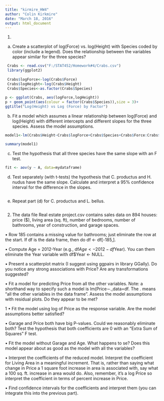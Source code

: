 ```yaml
---
title: "kirmire_HW4"
author: "Colin Kirkmire"
date: "March 18, 2016"
output: html_document
---
```


1)
(a) Create a scatterplot of log(Force) vs. log(Height) with Species coded by color (include a
legend). Does the relationship between the variables appear similar for the three species?


```r
 Crabs <- read.csv("F:/STAT452/Homework#4/Crabs.csv")
 library(ggplot2)
 
 Crabs$logForce<-log(Crabs$Force)
 Crabs$logHeight<-log(Crabs$Height)
 Crabs$Species<-as.factor(Crabs$Species)
 
p <- ggplot(Crabs, aes(logForce,logHeight))
p + geom_point(aes(colour = factor(Crabs$Species)),size = 3)+
ggtitle("Log(Height) vs Log (Force) by Factor")

```

(b) Fit a model which assumes a linear relationship between log(Force) and log(Height)
with different intercepts and different slopes for the three species. Assess the model
assumptions.

```r
model1<-lm(Crabs$Height~Crabs$logForce+Crabs$Species+Crabs$Force:Crabs$Species)

summary(model1)
```

(c) Test the hypothesis that all three species have the same slope with an F test.
```r
fit <- aov(y ~ A, data=mydataframe)

```

(d) Test separately (with t-tests) the hypothesis that C. productus and H. nudus have the
same slope. Calculate and interpret a 95% confidence interval for the difference in the
slopes.

```r


```

(e) Repeat part (d) for C. productus and L. bellus.

```r


```
2. The data file Real estate project.csv contains sales data on 894 houses: price ($), living
area (sq. ft), number of bedrooms, number of bathrooms, year of construction, and garage
spaces.

• Row 185 contains a missing value for bathrooms; just eliminate the row at the start. If
df is the data frame, then do df <- df[-185,].

• Compute Age = 2012-Year (e.g., df$Age <- 2012-df$Year). You can them eliminate
the Year variable with df$Year <- NULL.

• Present a scatterplot matrix (I suggest using ggpairs in library GGally). Do you notice
any strong associations with Price? Are any transformations suggested?

• Fit a model for predicting Price from all the other variables. Note: a shorthand way to
specify such a model is lm(Price∼.,data=df. The . means “all the other variables in
the data frame”. Assess the model assumptions with residual plots. Do they appear to
be met?

1
• Fit the model using log of Price as the response variable. Are the model assumptions
better satisfied?

• Garage and Price both have big P-values. Could we reasonably eliminate both? Test
the hypothesis that both coefficients are 0 with an “Extra Sum of Squares” F test.

• Fit the model without Garage and Age. What happens to se? Does this model appear
about as good as the model with all the variables?

• Interpret the coefficients of the reduced model. Interpret the coefficient for Living Area
in a meaningful increment. That is, rather than saying what change in Price a 1 square
foot increase in area is associated with, say what a 100 sq. ft. increase in area would do.
Also, remember, it’s a log Price so interpret the coefficient in terms of percent increase
in Price.

• Find confidence intervals for the coefficients and interpret them (you can integrate this
into the previous part).
